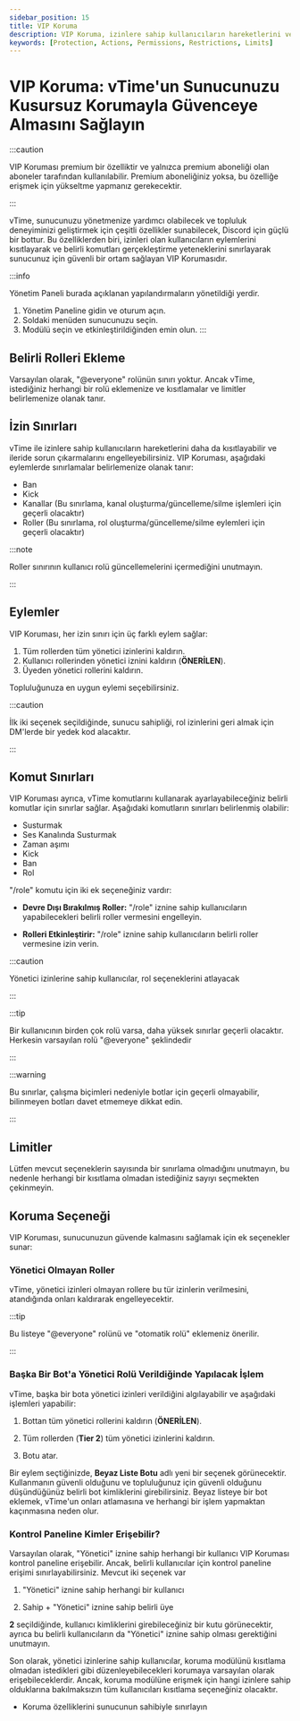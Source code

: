 ```yaml
---
sidebar_position: 15
title: VIP Koruma
description: VIP Koruma, izinlere sahip kullanıcıların hareketlerini ve belirli komut ve eylemleri gerçekleştirme yeteneklerini sınırlayarak sunucunuz için güvenli bir ortam sağlar.
keywords: [Protection, Actions, Permissions, Restrictions, Limits]
---
```


# VIP Koruma: vTime'un Sunucunuzu Kusursuz Korumayla Güvenceye Almasını Sağlayın

:::caution

VIP Koruması premium bir özelliktir ve yalnızca premium aboneliği olan aboneler tarafından kullanılabilir. Premium aboneliğiniz yoksa, bu özelliğe erişmek için yükseltme yapmanız gerekecektir.

:::

vTime, sunucunuzu yönetmenize yardımcı olabilecek ve topluluk deneyiminizi geliştirmek için çeşitli özellikler sunabilecek, Discord için güçlü bir bottur. Bu özelliklerden biri, izinleri olan kullanıcıların eylemlerini kısıtlayarak ve belirli komutları gerçekleştirme yeteneklerini sınırlayarak sunucunuz için güvenli bir ortam sağlayan VIP Korumasıdır.

:::info

Yönetim Paneli burada açıklanan yapılandırmaların yönetildiği yerdir.

1. Yönetim Paneline gidin ve oturum açın.
2. Soldaki menüden sunucunuzu seçin.
3. Modülü seçin ve etkinleştirildiğinden emin olun.
   :::

## Belirli Rolleri Ekleme

Varsayılan olarak, "@everyone" rolünün sınırı yoktur. Ancak vTime, istediğiniz herhangi bir rolü eklemenize ve kısıtlamalar ve limitler belirlemenize olanak tanır.

## İzin Sınırları

vTime ile izinlere sahip kullanıcıların hareketlerini daha da kısıtlayabilir ve ileride sorun çıkarmalarını engelleyebilirsiniz. VIP Koruması, aşağıdaki eylemlerde sınırlamalar belirlemenize olanak tanır:

- Ban
- Kick
- Kanallar (Bu sınırlama, kanal oluşturma/güncelleme/silme işlemleri için geçerli olacaktır)
- Roller (Bu sınırlama, rol oluşturma/güncelleme/silme eylemleri için geçerli olacaktır)

:::note

Roller sınırının kullanıcı rolü güncellemelerini içermediğini unutmayın.

:::

## Eylemler

VIP Koruması, her izin sınırı için üç farklı eylem sağlar:

1. Tüm rollerden tüm yönetici izinlerini kaldırın.
2. Kullanıcı rollerinden yönetici iznini kaldırın (**ÖNERİLEN**).
3. Üyeden yönetici rollerini kaldırın.

Topluluğunuza en uygun eylemi seçebilirsiniz.

:::caution

İlk iki seçenek seçildiğinde, sunucu sahipliği, rol izinlerini geri almak için DM'lerde bir yedek kod alacaktır.

:::

## Komut Sınırları

VIP Koruması ayrıca, vTime komutlarını kullanarak ayarlayabileceğiniz belirli komutlar için sınırlar sağlar. Aşağıdaki komutların sınırları belirlenmiş olabilir:

- Susturmak
- Ses Kanalında Susturmak
- Zaman aşımı
- Kick
- Ban
- Rol

"/role" komutu için iki ek seçeneğiniz vardır:

- **Devre Dışı Bırakılmış Roller:** "/role" iznine sahip kullanıcıların yapabilecekleri belirli roller vermesini engelleyin.

- **Rolleri Etkinleştirir:** "/role" iznine sahip kullanıcıların belirli roller vermesine izin verin.

:::caution

Yönetici izinlerine sahip kullanıcılar, rol seçeneklerini atlayacak

:::

:::tip

Bir kullanıcının birden çok rolü varsa, daha yüksek sınırlar geçerli olacaktır. Herkesin varsayılan rolü "@everyone" şeklindedir

:::

:::warning

Bu sınırlar, çalışma biçimleri nedeniyle botlar için geçerli olmayabilir, bilinmeyen botları davet etmemeye dikkat edin.

:::

## Limitler

Lütfen mevcut seçeneklerin sayısında bir sınırlama olmadığını unutmayın, bu nedenle herhangi bir kısıtlama olmadan istediğiniz sayıyı seçmekten çekinmeyin.

## Koruma Seçeneği

VIP Koruması, sunucunuzun güvende kalmasını sağlamak için ek seçenekler sunar:

### Yönetici Olmayan Roller

vTime, yönetici izinleri olmayan rollere bu tür izinlerin verilmesini, atandığında onları kaldırarak engelleyecektir.

:::tip

Bu listeye "@everyone" rolünü ve "otomatik rolü" eklemeniz önerilir.

:::

### Başka Bir Bot'a Yönetici Rolü Verildiğinde Yapılacak İşlem

vTime, başka bir bota yönetici izinleri verildiğini algılayabilir ve aşağıdaki işlemleri yapabilir:

1. Bottan tüm yönetici rollerini kaldırın (**ÖNERİLEN**).

2. Tüm rollerden (**Tier 2**) tüm yönetici izinlerini kaldırın.

3. Botu atar.

Bir eylem seçtiğinizde, **Beyaz Liste Botu** adlı yeni bir seçenek görünecektir. Kullanmanın güvenli olduğunu ve topluluğunuz için güvenli olduğunu düşündüğünüz belirli bot kimliklerini girebilirsiniz. Beyaz listeye bir bot eklemek, vTime'un onları atlamasına ve herhangi bir işlem yapmaktan kaçınmasına neden olur.

### Kontrol Paneline Kimler Erişebilir?

Varsayılan olarak, "Yönetici" iznine sahip herhangi bir kullanıcı VIP Koruması kontrol paneline erişebilir. Ancak, belirli kullanıcılar için kontrol paneline erişimi sınırlayabilirsiniz. Mevcut iki seçenek var

1. "Yönetici" iznine sahip herhangi bir kullanıcı

2. Sahip + "Yönetici" iznine sahip belirli üye

**2** seçildiğinde, kullanıcı kimliklerini girebileceğiniz bir kutu görünecektir, ayrıca bu belirli kullanıcıların da "Yönetici" iznine sahip olması gerektiğini unutmayın.

Son olarak, yönetici izinlerine sahip kullanıcılar, koruma modülünü kısıtlama olmadan istedikleri gibi düzenleyebilecekleri korumaya varsayılan olarak erişebileceklerdir. Ancak, koruma modülüne erişmek için hangi izinlere sahip olduklarına bakılmaksızın tüm kullanıcıları kısıtlama seçeneğiniz olacaktır.

- Koruma özelliklerini sunucunun sahibiyle sınırlayın
